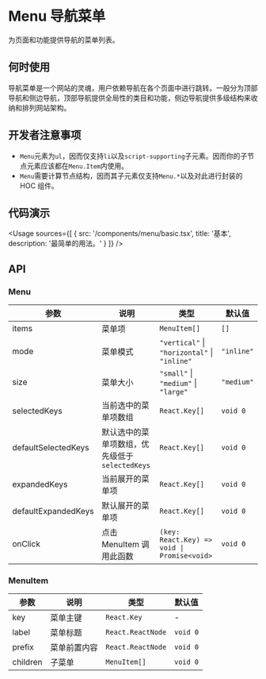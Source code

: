 
# Menu 导航菜单

为页面和功能提供导航的菜单列表。

## 何时使用

导航菜单是一个网站的灵魂，用户依赖导航在各个页面中进行跳转。一般分为顶部导航和侧边导航，顶部导航提供全局性的类目和功能，侧边导航提供多级结构来收纳和排列网站架构。

## 开发者注意事项

- `Menu`元素为`ul`，因而仅支持`li`以及`script-supporting`子元素。因而你的子节点元素应该都在`Menu.Item`内使用。
- `Menu`需要计算节点结构，因而其子元素仅支持`Menu.*`以及对此进行封装的 HOC 组件。

## 代码演示

<Usage
  sources={[
    {
      src: '/components/menu/basic.tsx',
      title: '基本',
      description: '最简单的用法。'
    }
  ]}
/>

## API

### Menu

| 参数                | 说明                                           | 类型                                         | 默认值     |
| ------------------- | ---------------------------------------------- | -------------------------------------------- | ---------- |
| items               | 菜单项                                         | `MenuItem[]`                                 | `[]`       |
| mode                | 菜单模式                                       | `"vertical"` \| `"horizontal"` \| `"inline"` | `"inline"` |
| size                | 菜单大小                                       | `"small"` \| `"medium"` \| `"large"`         | `"medium"` |
| selectedKeys        | 当前选中的菜单项数组                           | `React.Key[]`                                | `void 0`   |
| defaultSelectedKeys | 默认选中的菜单项数组，优先级低于`selectedKeys` | `React.Key[]`                                | `void 0`   |
| expandedKeys        | 当前展开的菜单项                               | `React.Key[]`                                | `void 0`   |
| defaultExpandedKeys | 默认展开的菜单项                               | `React.Key[]`                                | `void 0`   |
| onClick             | 点击 MenuItem 调用此函数                       | `(key: React.Key) => void \| Promise<void>`  | `void 0`   |

### MenuItem

| 参数     | 说明         | 类型              | 默认值   |
| -------- | ------------ | ----------------- | -------- |
| key      | 菜单主键     | `React.Key`       | -        |
| label    | 菜单标题     | `React.ReactNode` | `void 0` |
| prefix   | 菜单前置内容 | `React.ReactNode` | `void 0` |
| children | 子菜单       | `MenuItem[]`      | `void 0` |
